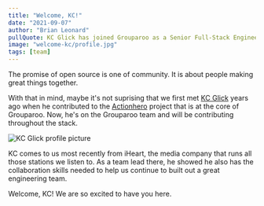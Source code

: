 ```yaml
---
title: "Welcome, KC!"
date: "2021-09-07"
author: "Brian Leonard"
pullQuote: KC Glick has joined Grouparoo as a Senior Full-Stack Engineer"
image: "welcome-kc/profile.jpg"
tags: [team]
---
```


The promise of open source is one of community. It is about people making great things together.

With that in mind, maybe it's not suprising that we first met [KC Glick](https://github.com/krishnaglick) years ago when he contributed to the [Actionhero](https://www.actionherojs.com/) project that is at the core of Grouparoo. Now, he's on the Grouparoo team and will be contributing throughout the stack.

<Image
  centered
  alt="KC Glick profile picture"
  src="welcome-kc/profile.jpg"
  width={200}
  height={200}
/>

KC comes to us most recently from iHeart, the media company that runs all those stations we listen to. As a team lead there, he showed he also has the collaboration skills needed to help us continue to built out a great engineering team.

Welcome, KC! We are so excited to have you here.
